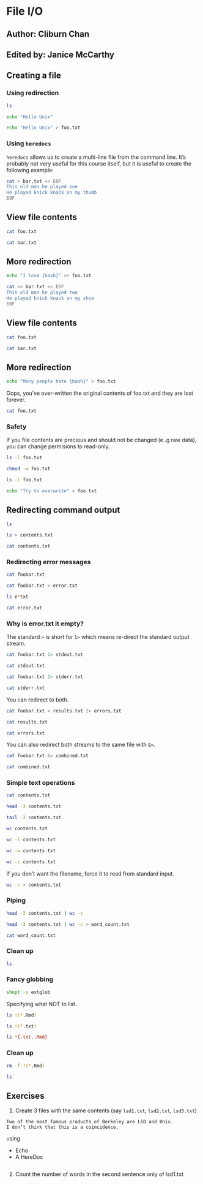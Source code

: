# File I/O

## Author: Cliburn Chan
## Edited by: Janice McCarthy

## Creating a file

### Using redirection


```bash
ls
```

```bash
echo "Hello Unix"
```

```bash
echo "Hello Unix" > foo.txt
```

### Using `heredocs`

`heredocs` allows us to create a multi-line file from the command line. It's probably not very useful for this course itself, but it is useful to create the following example:

```bash
cat > bar.txt << EOF
This old man he played one
He played knick knack on my thumb
EOF
```

## View file contents


```bash
cat foo.txt
```

```bash
cat bar.txt
```

## More redirection


```bash
echo "I love {bash}" >> foo.txt
```


```bash
cat >> bar.txt << EOF
This old man he played two
He played knick knack on my shoe
EOF
```

## View file contents


```bash
cat foo.txt
```

```bash
cat bar.txt
```

## More redirection


```bash
echo "Many people hate {bash}" > foo.txt
```

Oops, you've over-written the original contents of foo.txt and they are lost forever.


```bash
cat foo.txt
```

### Safety

If you file contents are precious and should not be changed (e..g raw data), you can change permisions to read-only.


```bash
ls -l foo.txt
```

```bash
chmod -w foo.txt
```


```bash
ls -l foo.txt
```

```bash
echo "Try to overwrite" > foo.txt
```

## Redirecting command output


```bash
ls
```

```bash
ls > contents.txt
```


```bash
cat contents.txt
```

### Redirecting error messages


```bash
cat foobar.txt
```

```bash
cat foobar.txt > error.txt
```

```bash
ls e*txt
```

```bash
cat error.txt
```

### Why is error.txt it empty?

The standard `>` is  short for `1>` which means re-direct the standard output stream.


```bash
cat foobar.txt 1> stdout.txt
```

```bash
cat stdout.txt
```

```bash
cat foobar.txt 2> stderr.txt
```
```bash
cat stderr.txt
```

You can redirect to both.


```bash
cat foobar.txt > results.txt 2> errors.txt
```
```bash
cat results.txt
```


```bash
cat errors.txt
```

You can also redirect both streams to the same file with `&>`.


```bash
cat foobar.txt &> combined.txt
```
```bash
cat combined.txt
```

### Simple text operations


```bash
cat contents.txt
```

```bash
head -3 contents.txt
```

```bash
tail -3 contents.txt
```

```bash
wc contents.txt
```

```bash
wc -l contents.txt
```

```bash
wc -w contents.txt
```

```bash
wc -c contents.txt
```

If you don't want the filename, force it to read from standard input.


```bash
wc -c < contents.txt
```

### Piping


```bash
head -3 contents.txt | wc -c
```

```bash
head -3 contents.txt | wc -c > word_count.txt
```


```bash
cat word_count.txt
```

### Clean up


```bash
ls
```

### Fancy globbing


```bash
shopt -s extglob
```

Specifying what NOT to list.


```bash
ls !(*.Rmd)
```

```bash
ls !(*.txt)
```

```bash
ls *{.txt,.Rmd}
```

### Clean up


```bash
rm -f !(*.Rmd)
```

```bash
ls
```

## Exercises

1. Create 3 files with the same contents (say `lsd1.txt`, `lsd2.txt`, `lsd3.txt`)

```
Two of the most famous products of Berkeley are LSD and Unix. 
I don’t think that this is a coincidence.
```

using 

- Echo
- A HereDoc


```bash

```

2. Count the number of words in the second sentence only of lsd1.txt


```bash

```

